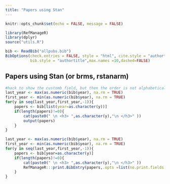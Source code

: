 ```yaml
---
title: "Papers using Stan"
---
```


```r
knitr::opts_chunk$set(echo = FALSE, message = FALSE)
```

```r
library(RefManageR)
library(dplyr)
source("utils.R")
```
```r
bib <- ReadBib("allpubs.bib")
BibOptions(check.entries = FALSE, style = "html", cite.style = "authortitle",
           bib.style = "authortitle",max.names =10,dashed=FALSE)
```

## Papers using Stan (or brms, rstanarm)

```r
#hack to show the customb field, but then the order is not alphabetical
last_year <- max(as.numeric(bib$year), na.rm = TRUE)
first_year <- min(as.numeric(bib$year), na.rm = TRUE)  
for(y in seq(last_year,first_year,-1)){
    papers <- bib[list(year=as.character(y))]
    if(length(papers)!=0){    
        cat(paste0(" \n <h3> ",as.character(y),"\n </h3>" ))
        output(papers)
    }
}    
```

```r
last_year <- max(as.numeric(bib$year), na.rm = TRUE)
first_year <- min(as.numeric(bib$year), na.rm = TRUE)  
for(y in seq(last_year,first_year,-1)){
    papers <- bib[year=as.character(y)]
    if(length(papers)!=0){    
        cat(paste0(" \n <h3> ",as.character(y),"\n </h3>" ))
        RefManageR:::print.BibEntry(papers,.opts =list(no.print.fields ="month"))
    }
}    
```